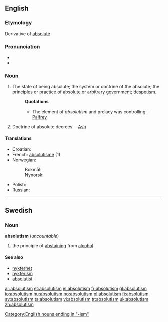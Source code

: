 ==English==

===Etymology===
Derivative of [[absolute]]

===Pronunciation===
* {{IPA|/ˈæbsəluːtɪzəm/}}
* {{audio|en-us-absolutism.ogg|Audio (US)}}

===Noun===
{{en-noun}}

# The state of being absolute; the system or doctrine of the absolute; the principles or practice of absolute or arbitrary government; [[despotism]].
#: '''Quotations'''
#:* The element of ''absolutism'' and prelacy was controlling. - [[Palfrey]]
# {{theology}} Doctrine of absolute decrees. - [[Ash]]

====Translations====
{{trans-top|The state of being absolute}}
* Croatian: {{t-|hr|apsolutizam|m}}
* French: [[absolutisme]] (1)
* Norwegian:
*: Bokmål: {{t+|no|absolutisme|m}}
*: Nynorsk: {{t-|nn|absolutisme|m|xs=Norwegian Nynorsk}}
{{trans-mid}}
* Polish: {{t+|pl|absolutyzm|m}}
* Russian: {{t+|ru|абсолютизм|sc=Cyrl}}
{{trans-bottom}}

[[Category:English nouns ending in "-ism"]]

----

==Swedish==

===Noun===
{{sv-noun-unc-irreg-c|2=absolutionismen}}
'''absolutism''' {{c}} (''uncountable'')

# the principle of [[abstaining]] from [[alcohol]]

====See also====
* [[nykterhet]]
* [[nykterism]]
* [[absolutist]]

[[ar:absolutism]]
[[et:absolutism]]
[[el:absolutism]]
[[fr:absolutism]]
[[gl:absolutism]]
[[io:absolutism]]
[[hu:absolutism]]
[[no:absolutism]]
[[pl:absolutism]]
[[fi:absolutism]]
[[sv:absolutism]]
[[ta:absolutism]]
[[vi:absolutism]]
[[tr:absolutism]]
[[uk:absolutism]]
[[zh:absolutism]]